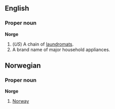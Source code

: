 ==English==
===Proper noun===
'''Norge'''

#(''US'') A chain of [[laundromat]]s.
#A brand name of major household appliances.

==Norwegian==
===Proper noun===
'''Norge'''

#[[Norway]]
